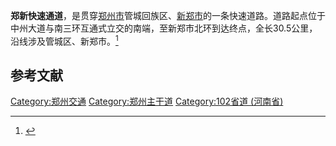 
'''郑新快速通道'''，是贯穿[[郑州市|郑州市]]管城回族区、[[新郑市|新郑市]]的一条快速道路。道路起点位于中州大道与南三环互通式立交的南端，至新郑市北环到达终点，全长30.5公里，沿线涉及管城区、新郑市。<ref>{{Cite web |url=http://news.dahe.cn/2013/12-06/102551164.html |title=郑上快速通道26日通车 西四环到上街只需12分钟--大河网 |accessdate=2013-12-15 |archive-date=2013-12-12 |archive-url=https://web.archive.org/web/20131212235518/http://news.dahe.cn/2013/12-06/102551164.html |dead-url=no }}</ref>


==参考文献==
{{reflist}}

{{郑州主要道路}}
[[Category:郑州交通|Category:郑州交通]]
[[Category:郑州主干道|Category:郑州主干道]]
[[Category:102省道_(河南省)|Category:102省道 (河南省)]]
